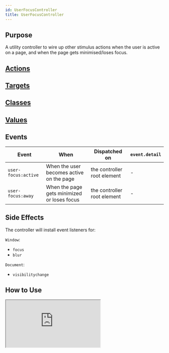 ```yaml
---
id: UserFocusController
title: UserFocusController
---
```



## Purpose

A utility controller to wire up other stimulus actions when the user is active on a page, and when the page gets minimised/loses focus.


## [Actions](https://stimulus.hotwire.dev/reference/actions)

<NoActions/>

## [Targets](https://stimulus.hotwire.dev/reference/targets)


<NoTargets/>

## [Classes](https://stimulus.hotwire.dev/reference/classes)


<NoClasses/>

## [Values](https://stimulus.hotwire.dev/reference/values)


<NoValues/>

## Events

| Event | When | Dispatched on | `event.detail` |
| --- | --- | --- |--- |
|`user-focus:active` | When the user becomes active on the page | the controller root element | - |
|`user-focus:away` | When the page gets minimized or loses focus | the controller root element | - |

## Side Effects

The controller will install event listeners for:

`Window`:
- `focus`
- `blur`


`Document`:
- `visibilitychange`


## How to Use

<iframe
  src="https://codesandbox.io/embed/userfocuscontroller-v7r36?fontsize=14&hidenavigation=1&theme=dark"
  style={{width: "100%", height: "500px", border: "0", borderRadius: "4px", overflow: "hidden"}}
  sandbox="allow-forms allow-modals allow-popups allow-presentation allow-same-origin allow-scripts"
/>


